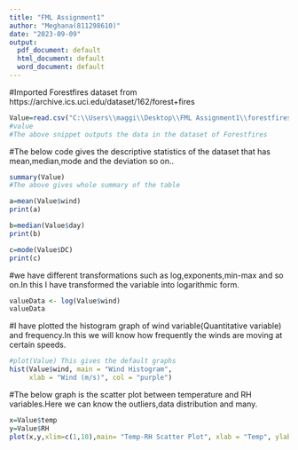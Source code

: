 ---
title: "FML Assignment1"
author: "Meghana(811298610)"
date: "2023-09-09"
output:
  pdf_document: default
  html_document: default
  word_document: default
---

#Imported Forestfires dataset from https://archive.ics.uci.edu/dataset/162/forest+fires

```{r}

Value=read.csv("C:\\Users\\maggi\\Desktop\\FML Assignment1\\forestfires.csv")
#value
#The above snippet outputs the data in the dataset of Forestfires

```

#The below code gives the descriptive statistics of the dataset that has mean,median,mode and the deviation so on..

```{r}
summary(Value)
#The above gives whole summary of the table

a=mean(Value$wind)
print(a)

b=median(Value$day)
print(b)

c=mode(Value$DC)
print(c)
```

#we have different transformations such as log,exponents,min-max and so on.In this I have transformed the variable into logarithmic form.

```{r}
valueData <- log(Value$wind)
valueData
```

#I have plotted the histogram graph of wind variable(Quantitative variable) and frequency.In this we will know how frequently the winds are moving at certain speeds.

```{r}
#plot(Value) This gives the default graphs
hist(Value$wind, main = "Wind Histogram",
     xlab = "Wind (m/s)", col = "purple")
```

#The below graph is the scatter plot between temperature and RH variables.Here we can know the outliers,data distribution and many.
```{r}

x=Value$temp
y=Value$RH
plot(x,y,xlim=c(1,10),main= "Temp-RH Scatter Plot", xlab = "Temp", ylab= "RH")

```
